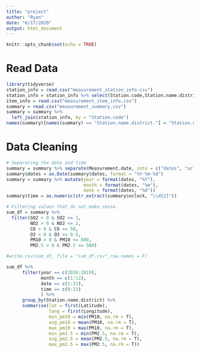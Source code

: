 ```yaml
---
title: "project"
author: "Ryan"
date: "6/17/2020"
output: html_document
---
```



```r
knitr::opts_chunk$set(echo = TRUE)
```

# Read Data
```r
library(tidyverse)
station_info = read.csv("measurement_station_info.csv")
station_info = station_info %>% select(Station.code,Station.name.district.)
item_info = read.csv("measurement_item_info.csv")
summary = read.csv("measurement_summary.csv")
summary = summary %>% 
  left_join(station_info, by = "Station.code")
names(summary)[names(summary) == "Station.name.district."] = "Station.name.district"
```

# Data Cleaning
```r
# Separating the date and time
summary = summary %>% separate(Measurement.date, into = c("dates", "oclock"), sep = " ")
summary$dates = as.Date(summary$dates, format = "%Y-%m-%d")
summary = summary %>% mutate(year = format(dates, "%Y"), 
                             month = format(dates, "%m"), 
                             date = format(dates, "%d"))
summary$time = as.numeric(str_extract(summary$oclock, "\\d{2}"))

# Filtering values that do not make sense.
sum_df = summary %>% 
  filter(SO2 > 0 & SO2 <= 1, 
         NO2 > 0 & NO2 <= 2, 
         CO > 0 & CO <= 50, 
         O3 > 0 & O3 <= 0.5, 
         PM10 > 0 & PM10 <= 600, 
         PM2.5 > 0 & PM2.5 <= 500)

#write.csv(sum_df, file = "sum_df.csv",row.names = F)
```


```r
sum_df %>% 
      filter(year == c(2016:2019),
             month == c(1:12),
             date == c(1:31),
             time == c(0:23)
             ) %>% 
      group_by(Station.name.district) %>% 
      summarise(lat = first(Latitude), 
                long = first(Longitude),
                min_pm10 = min(PM10, na.rm = T),
                avg_pm10 = mean(PM10, na.rm = T),
                max_pm10 = max(PM10, na.rm = T),
                min_pm2.5 = min(PM2.5, na.rm = T),
                avg_pm2.5 = mean(PM2.5, na.rm = T),
                max_pm2.5 = max(PM2.5, na.rm = T))
```



